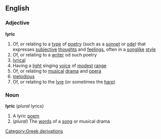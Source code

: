 ==English==
===Adjective===
'''lyric'''
#Of, or relating to a [[type]] of [[poetry]] (such as a [[sonnet]] or [[ode]]) that expresses [[subjective]] [[thought]]s and [[feeling]]s, often in a [[song]]like [[style]]
#Of, or relating to a [[writer]] od such poetry
#[[lyrical]]
#Having a [[light]] singing [[voice]] of [[modest]] [[range]]
#Of, or relating to [[musical]] [[drama]] and [[opera]]
#[[melodious]]
#Of, or relating to the [[lyre]] (or sometimes the [[harp]])
===Noun===
'''lyric''' (''plural'' lyrics)
{{wikipedia}}
#A lyric [[poem]]
#(''plural'') The [[word]]s of a [[song]] or musical drama
[[Category:Greek derivations]]